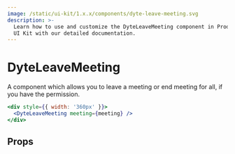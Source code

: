 ```yaml
---
image: /static/ui-kit/1.x.x/components/dyte-leave-meeting.svg
description: >-
  Learn how to use and customize the DyteLeaveMeeting component in ProductDB's React
  UI Kit with our detailed documentation.
---
```


# DyteLeaveMeeting

A component which allows you to leave a meeting or
end meeting for all, if you have the permission.

```jsx live
<div style={{ width: '360px' }}>
  <DyteLeaveMeeting meeting={meeting} />
</div>
```

## Props

<PropsTable of="dyte-leave-meeting" />

<head>
  <title>React UI Kit DyteLeaveMeeting</title>
</head>
